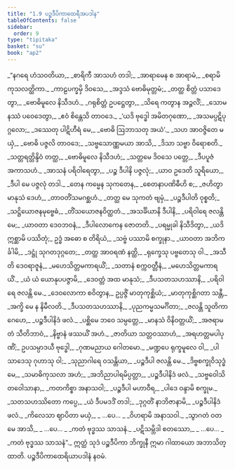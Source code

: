 ```yaml
---
title: "1.9 ပဉ္စဒီပိကာထေရီအပဒါန"
tableOfContents: false
sidebar:
  order: 9
type: "tipitaka"
basket: "su"
book: "ap2"
---
```



<DynamicBreadcrumb />

<Division number="91" book="ap2" e="ch" v="20" p="9">

<Paragraph number="109" type="verses" book="ap2">
_“နဂရေ ဟံသဝတိယာ,_  
_စာရိကီ အာသဟံ တဒါ;_  
_အာရာမေန စ အာရာမံ,_  
_စရာမိ ကုသလတ္ထိကာ._  

</Paragraph>

</Division>
<Division number="92" book="ap2" e="ch" v="20" p="9">

<Paragraph number="110" type="verses" book="ap2">
_ကာဠပက္ခမှိ ဒိဝသေ,_  
_အဒ္ဒသံ ဗောဓိမုတ္တမံ;_  
_တတ္ထ စိတ္တံ ပသာဒေတွာ,_  
_ဗောဓိမူလေ နိသီဒဟံ._  

</Paragraph>

</Division>
<Division number="93" book="ap2" e="ch" v="20" p="9">

<Paragraph number="111" type="verses" book="ap2">
_ဂရုစိတ္တံ ဥပဋ္ဌေတွာ,_  
_သိရေ ကတွာန အဉ္ဇလိံ;_  
_သောမနဿံ ပဝေဒေတွာ,_  
_ဧဝံ စိန္တေသိ တာဝဒေ._  

</Paragraph>

</Division>
<Division number="94" book="ap2" e="ch" v="20" p="9">

<Paragraph number="112" type="verses" book="ap2">
_‘ယဒိ ဗုဒ္ဓေါ အမိတဂုဏော,_  
_အသမပ္ပဋိပုဂ္ဂလော;_  
_ဒဿေတု ပါဋိဟီရံ မေ,_  
_ဗောဓိ ဩဘာသတု အယံ’._  

</Paragraph>

</Division>
<Division number="95" book="ap2" e="ch" v="20" p="9">

<Paragraph number="113" type="verses" book="ap2">
_သဟ အာဝဇ္ဇိတေ မယှံ,_  
_ဗောဓိ ပဇ္ဇလိ တာဝဒေ;_  
_သဗ္ဗသောဏ္ဏမယာ အာသိ,_  
_ဒိသာ သဗ္ဗာ ဝိရောစတိ._  

</Paragraph>

</Division>
<Division number="96" book="ap2" e="ch" v="20" p="9">

<Paragraph number="114" type="verses" book="ap2">
_သတ္တရတ္တိန္ဒိဝံ တတ္ထ,_  
_ဗောဓိမူလေ နိသီဒဟံ;_  
_သတ္တမေ ဒိဝသေ ပတ္တေ,_  
_ဒီပပူဇံ အကာသဟံ._  

</Paragraph>

</Division>
<Division number="97" book="ap2" e="ch" v="20" p="9">

<Paragraph number="115" type="verses" book="ap2">
_အာသနံ ပရိဝါရေတွာ,_  
_ပဉ္စ ဒီပါနိ ပဇ္ဇလုံ;_  
_ယာဝ ဥဒေတိ သူရိယော,_  
_ဒီပါ မေ ပဇ္ဇလုံ တဒါ._  

</Paragraph>

</Division>
<Division number="98" book="ap2" e="ch" v="20" p="9">

<Paragraph number="116" type="verses" book="ap2">
_တေန ကမ္မေန သုကတေန,_  
_စေတနာပဏိဓီဟိ စ;_  
_ဇဟိတွာ မာနုသံ ဒေဟံ,_  
_တာဝတိံသမဂစ္ဆဟံ._  

</Paragraph>

</Division>
<Division number="99" book="ap2" e="ch" v="20" p="9">

<Paragraph number="117" type="verses" book="ap2">
_တတ္ထ မေ သုကတံ ဗျမှံ,_  
_ပဉ္စဒီပါတိ ဝုစ္စတိ;_  
_သဋ္ဌိယောဇနမုဗ္ဗေဓံ,_  
_တိံသယောဇနဝိတ္ထတံ._  

</Paragraph>

</Division>
<Division number="100" book="ap2" e="ch" v="20" p="9">

<Paragraph number="118" type="verses" book="ap2">
_အသင်္ခိယာနိ ဒီပါနိ,_  
_ပရိဝါရေ ဇလန္တိ မေ;_  
_ယာဝတာ ဒေဝဘဝနံ,_  
_ဒီပါလောကေန ဇောတတိ._  

</Paragraph>

</Division>
<Division number="101" book="ap2" e="ch" v="20" p="10">

<Paragraph number="119" type="verses" book="ap2">
_ပရမ္မုခါ နိသီဒိတွာ,_  
_ယဒိ ဣစ္ဆာမိ ပဿိတုံ;_  
ဥဒ္ဓံ အဓော စ တိရိယံ,_  
_သဗ္ဗံ ပဿာမိ စက္ခုနာ._  

</Paragraph>

</Division>
<Division number="102" book="ap2" e="ch" v="20" p="10">

<Paragraph number="120" type="verses" book="ap2">
_ယာဝတာ အဘိကင်္ခါမိ,_  
_ဒဋ္ဌုံ သုဂတဒုဂ္ဂတေ;_  
_တတ္ထ အာဝရဏံ နတ္ထိ,_  
_ရုက္ခေသု ပဗ္ဗတေသု ဝါ._  

</Paragraph>

</Division>
<Division number="103" book="ap2" e="ch" v="20" p="10">

<Paragraph number="121" type="verses" book="ap2">
_အသီတိ ဒေဝရာဇူနံ,_  
_မဟေသိတ္တမကာရယိံ;_  
_သတာနံ စက္ကဝတ္တီနံ,_  
_မဟေသိတ္တမကာရယိံ._  

</Paragraph>

</Division>
<Division number="104" book="ap2" e="ch" v="20" p="10">

<Paragraph number="122" type="verses" book="ap2">
_ယံ ယံ ယောနုပပဇ္ဇာမိ,_  
_ဒေဝတ္တံ အထ မာနုသံ;_  
_ဒီပသတသဟဿာနိ,_  
_ပရိဝါရေ ဇလန္တိ မေ._  

</Paragraph>

</Division>
<Division number="105" book="ap2" e="ch" v="20" p="10">

<Paragraph number="123" type="verses" book="ap2">
_ဒေဝလောကာ စဝိတွာန,_  
ဥပ္ပဇ္ဇိံ မာတုကုစ္ဆိယံ;_  
_မာတုကုစ္ဆိဂတာ သန္တီ,_  
_အက္ခိ မေ န နိမီလတိ._  

</Paragraph>

</Division>
<Division number="106" book="ap2" e="ch" v="20" p="10">

<Paragraph number="124" type="verses" book="ap2">
_ဒီပသတသဟဿာနိ,_  
_ပုညကမ္မသမင်္ဂိတာ;_  
_ဇလန္တိ သူတိကာဂေဟေ,_  
_ပဉ္စဒီပါနိဒံ ဖလံ._  

</Paragraph>

</Division>
<Division number="107" book="ap2" e="ch" v="20" p="10">

<Paragraph number="125" type="verses" book="ap2">
_ပစ္ဆိမေ ဘဝေ သမ္ပတ္တေ,_  
_မာနသံ ဝိနိဝတ္တယိံ;_  
_အဇရာမတံ သီတိဘာဝံ,_  
_နိဗ္ဗာနံ ဖဿယိံ အဟံ._  

</Paragraph>

</Division>
<Division number="108" book="ap2" e="ch" v="20" p="10">

<Paragraph number="126" type="verses" book="ap2">
_ဇာတိယာ သတ္တဝဿာဟံ,_  
_အရဟတ္တမပါပုဏိံ;_  
ဥပသမ္ပာဒယီ ဗုဒ္ဓေါ,_  
_ဂုဏမညာယ ဂေါတမော._  

</Paragraph>

</Division>
<Division number="109" book="ap2" e="ch" v="20" p="10">

<Paragraph number="127" type="verses" book="ap2">
_မဏ္ဍပေ ရုက္ခမူလေ ဝါ,_  
_ပါသာဒေသု ဂုဟာသု ဝါ;_  
_သုညာဂါရေ ဝသန္တိယာ,_  
_ပဉ္စဒီပါ ဇလန္တိ မေ._  

</Paragraph>

</Division>
<Division number="110" book="ap2" e="ch" v="20" p="10">

<Paragraph number="128" type="verses" book="ap2">
_ဒိဗ္ဗစက္ခုဝိသုဒ္ဓံ မေ,_  
_သမာဓိကုသလာ အဟံ;_  
_အဘိညာပါရမိပ္ပတ္တာ,_  
_ပဉ္စဒီပါနိဒံ ဖလံ._  

</Paragraph>

</Division>
<Division number="111" book="ap2" e="ch" v="20" p="10">

<Paragraph number="129" type="verses" book="ap2">
_သဗ္ဗဝေါသိတဝေါသာနာ,_  
_ကတကိစ္စာ အနာသဝါ;_  
_ပဉ္စဒီပါ မဟာဝီရ,_  
_ပါဒေ ဝန္ဒာမိ စက္ခုမ._  

</Paragraph>

</Division>
<Division number="112" book="ap2" e="ch" v="20" p="11">

<Paragraph number="130" type="verses" book="ap2">
_သတသဟဿိတော ကပ္ပေ,_  
_ယံ ဒီပမဒဒိံ တဒါ;_  
_ဒုဂ္ဂတိံ နာဘိဇာနာမိ,_  
_ပဉ္စဒီပါနိဒံ ဖလံ._  

</Paragraph>

</Division>
<Division number="113" book="ap2" e="ch" v="20" p="11">

<Paragraph number="131" type="verses" book="ap2">
_ကိလေသာ ဈာပိတာ မယှံ,_  
_ …ပေ… _  
_ဝိဟရာမိ အနာသဝါ._  

</Paragraph>

</Division>
<Division number="114" book="ap2" e="ch" v="20" p="11">

<Paragraph number="132" type="verses" book="ap2">
_သွာဂတံ ဝတ မေ အာသိ,_  
_ …ပေ… _  
_ကတံ ဗုဒ္ဓဿ သာသနံ._  

</Paragraph>

</Division>
<Division number="115" book="ap2" e="ch" v="20" p="11">

<Paragraph number="133" type="verses" book="ap2">
_ပဋိသမ္ဘိဒါ စတဿော,_  
_ …ပေ… _  
_ကတံ ဗုဒ္ဓဿ သာသနံ”._  

</Paragraph>

<Paragraph number="134" book="ap2">
ဣတ္ထံ သုဒံ ပဉ္စဒီပိကာ ဘိက္ခုနီ ဣမာ ဂါထာယော အဘာသိတ္ထာတိ.

</Paragraph>
</Division>

<Paragraph number="135" type="center" book="ap2">
ပဉ္စဒီပိကာထေရိယာပဒါနံ နဝမံ.
</Paragraph>